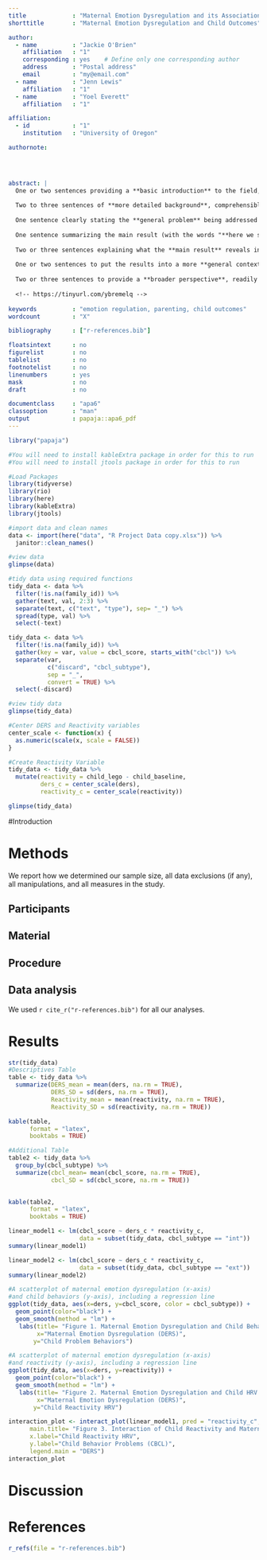 ```yaml
---
title             : "Maternal Emotion Dysregulation and its Association with Child Internalizing and     Externalizing Behaviors and Heart Rate Variability"
shorttitle        : "Maternal Emotion Dysregulation and Child Outcomes"

author: 
  - name          : "Jackie O'Brien"
    affiliation   : "1"
    corresponding : yes    # Define only one corresponding author
    address       : "Postal address"
    email         : "my@email.com"
  - name          : "Jenn Lewis"
    affiliation   : "1"
  - name          : "Yoel Everett"
    affiliation   : "1"

affiliation:
  - id            : "1"
    institution   : "University of Oregon"

authornote: 
  



abstract: |
  One or two sentences providing a **basic introduction** to the field,  comprehensible to a scientist in any discipline.
  
  Two to three sentences of **more detailed background**, comprehensible  to scientists in related disciplines.
  
  One sentence clearly stating the **general problem** being addressed by  this particular study.
  
  One sentence summarizing the main result (with the words "**here we show**" or their equivalent).
  
  Two or three sentences explaining what the **main result** reveals in direct comparison to what was thought to be the case previously, or how the  main result adds to previous knowledge.
  
  One or two sentences to put the results into a more **general context**.
  
  Two or three sentences to provide a **broader perspective**, readily comprehensible to a scientist in any discipline.
  
  <!-- https://tinyurl.com/ybremelq -->
  
keywords          : "emotion regulation, parenting, child outcomes"
wordcount         : "X"

bibliography      : ["r-references.bib"]

floatsintext      : no
figurelist        : no
tablelist         : no
footnotelist      : no
linenumbers       : yes
mask              : no
draft             : no

documentclass     : "apa6"
classoption       : "man"
output            : papaja::apa6_pdf
---
```


```r
library("papaja")

#You will need to install kableExtra package in order for this to run
#You will need to install jtools package in order for this to run

#Load Packages
library(tidyverse)
library(rio)
library(here)
library(kableExtra)
library(jtools)

#import data and clean names
data <- import(here("data", "R Project Data copy.xlsx")) %>%
  janitor::clean_names()

#view data
glimpse(data)

```

```r
#tidy data using required functions
tidy_data <- data %>%
  filter(!is.na(family_id)) %>%
  gather(text, val, 2:3) %>%
  separate(text, c("text", "type"), sep= "_") %>%
  spread(type, val) %>%
  select(-text)

tidy_data <- data %>%
  filter(!is.na(family_id)) %>%
  gather(key = var, value = cbcl_score, starts_with("cbcl")) %>% 
  separate(var, 
           c("discard", "cbcl_subtype"), 
           sep = "_",
           convert = TRUE) %>%
  select(-discard) 

#view tidy data
glimpse(tidy_data)

#Center DERS and Reactivity variables
center_scale <- function(x) {
  as.numeric(scale(x, scale = FALSE))
}

#Create Reactivity Variable
tidy_data <- tidy_data %>% 
  mutate(reactivity = child_lego - child_baseline, 
         ders_c = center_scale(ders), 
         reactivity_c = center_scale(reactivity))

glimpse(tidy_data)
```

#Introduction

# Methods
We report how we determined our sample size, all data exclusions (if any), all manipulations, and all measures in the study. <!-- 21-word solution (Simmons, Nelson & Simonsohn, 2012; retrieved from http://ssrn.com/abstract=2160588) -->

## Participants

## Material

## Procedure

## Data analysis
We used `r cite_r("r-references.bib")` for all our analyses.

# Results

```r
str(tidy_data)
#Descriptives Table
table <- tidy_data %>%
  summarize(DERS_mean = mean(ders, na.rm = TRUE), 
            DERS_SD = sd(ders, na.rm = TRUE), 
            Reactivity_mean = mean(reactivity, na.rm = TRUE), 
            Reactivity_SD = sd(reactivity, na.rm = TRUE))

kable(table, 
      format = "latex",
      booktabs = TRUE)

#Additional Table
table2 <- tidy_data %>%
  group_by(cbcl_subtype) %>%
  summarize(cbcl_mean= mean(cbcl_score, na.rm = TRUE), 
            cbcl_SD = sd(cbcl_score, na.rm = TRUE))
  

kable(table2, 
      format = "latex",
      booktabs = TRUE)

```

```r
linear_model1 <- lm(cbcl_score ~ ders_c * reactivity_c, 
                    data = subset(tidy_data, cbcl_subtype == "int"))
summary(linear_model1)

linear_model2 <- lm(cbcl_score ~ ders_c * reactivity_c, 
                    data = subset(tidy_data, cbcl_subtype == "ext"))
summary(linear_model2)

```

```r
#A scatterplot of maternal emotion dysregulation (x-axis)
#and child behaviors (y-axis), including a regression line 
ggplot(tidy_data, aes(x=ders, y=cbcl_score, color = cbcl_subtype)) +
  geom_point(color="black") +
  geom_smooth(method = "lm") +
   labs(title= "Figure 1. Maternal Emotion Dysregulation and Child Behaviors", 
        x="Maternal Emotion Dysregulation (DERS)",
       y="Child Problem Behaviors")

#A scatterplot of maternal emotion dysregulation (x-axis)
#and reactivity (y-axis), including a regression line 
ggplot(tidy_data, aes(x=ders, y=reactivity)) +
  geom_point(color="black") +
  geom_smooth(method = "lm") +
   labs(title= "Figure 2. Maternal Emotion Dysregulation and Child HRV Reactivity",
        x="Maternal Emotion Dysregulation (DERS)",
       y="Child Reactivity HRV")

interaction_plot <- interact_plot(linear_model1, pred = "reactivity_c", modx = "ders_c", centered = "none", 
      main.title= "Figure 3. Interaction of Child Reactivity and Maternal Emotion Dysregulation Predicting Child Behavior Problems",
      x.label="Child Reactivity HRV",
      y.label="Child Behavior Problems (CBCL)",
      legend.main = "DERS")
interaction_plot
```



# Discussion


\newpage

# References
```r
r_refs(file = "r-references.bib")
```

\begingroup
\setlength{\parindent}{-0.5in}
\setlength{\leftskip}{0.5in}

<div id = "refs"></div>
\endgroup
